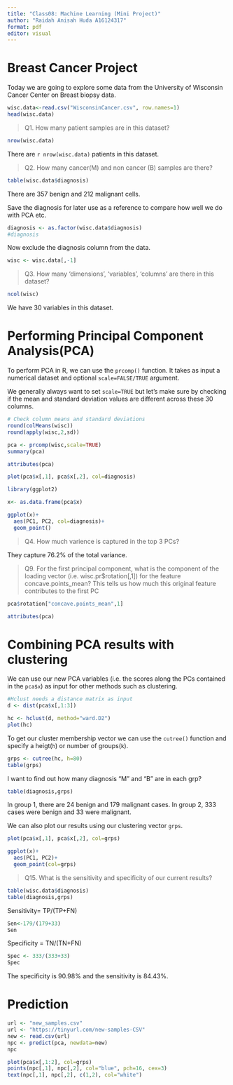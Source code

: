 ```yaml
---
title: "Class08: Machine Learning (Mini Project)"
author: "Raidah Anisah Huda A16124317"
format: pdf
editor: visual
---
```


# Breast Cancer Project

Today we are going to explore some data from the University of Wisconsin Cancer Center on Breast biopsy data.

```r
wisc.data<-read.csv("WisconsinCancer.csv", row.names=1)
head(wisc.data)

```

> Q1. How many patient samples are in this dataset?

```r
nrow(wisc.data)
```

There are `r nrow(wisc.data)` patients in this dataset.

> Q2. How many cancer(M) and non cancer (B) samples are there?

```r
table(wisc.data$diagnosis)
```

There are 357 benign and 212 malignant cells.

Save the diagnosis for later use as a reference to compare how well we do with PCA etc.

```r
diagnosis <- as.factor(wisc.data$diagnosis)
#diagnosis
```

Now exclude the diagnosis column from the data.

```r
wisc <- wisc.data[,-1]
```

> Q3. How many 'dimensions', 'variables', 'columns' are there in this dataset?

```r
ncol(wisc)
```

We have 30 variables in this dataset.

# Performing Principal Component Analysis(PCA)

To perform PCA in R, we can use the `prcomp()` function. It takes as input a numerical dataset and optional `scale=FALSE/TRUE` argument.

We generally always want to set `scale=TRUE` but let's make sure by checking if the mean and standard deviation values are different across these 30 columns.

```r
# Check column means and standard deviations
round(colMeans(wisc))
round(apply(wisc,2,sd))
```

```r
pca <- prcomp(wisc,scale=TRUE)
summary(pca)
```

```r
attributes(pca)
```

```r
plot(pca$x[,1], pca$x[,2], col=diagnosis)
```

```r
library(ggplot2)

x<- as.data.frame(pca$x)

ggplot(x)+
  aes(PC1, PC2, col=diagnosis)+
  geom_point()
```

> Q4. How much varience is captured in the top 3 PCs?

They capture 76.2% of the total variance.

> Q9. For the first principal component, what is the component of the loading vector (i.e. wisc.pr\$rotation\[,1\]) for the feature concave.points_mean? This tells us how much this original feature contributes to the first PC

```r
pca$rotation["concave.points_mean",1]
```

```r
attributes(pca)
```

# Combining PCA results with clustering

We can use our new PCA variables (i.e. the scores along the PCs contained in the `pca$x`) as input for other methods such as clustering.

```r
#Hclust needs a distance matrix as input
d <- dist(pca$x[,1:3])

hc <- hclust(d, method="ward.D2")
plot(hc)
```

To get our cluster membership vector we can use the `cutree()` function and specify a heigt(`h`) or number of groups(`k`).

```r
grps <- cutree(hc, h=80)
table(grps)
```

I want to find out how many diagnosis "M" and "B" are in each grp?

```r
table(diagnosis,grps)
```

In group 1, there are 24 benign and 179 malignant cases. In group 2, 333 cases were benign and 33 were malignant.

We can also plot our results using our clustering vector `grps`.

```r
plot(pca$x[,1], pca$x[,2], col=grps)

```

```r
ggplot(x)+
  aes(PC1, PC2)+
  geom_point(col=grps)
```

> Q15. What is the sensitivity and specificity of our current results?

```r
table(wisc.data$diagnosis)
table(diagnosis,grps)
```

Sensitivity= TP/(TP+FN)

```r
Sen<-179/(179+33)
Sen

```

Specificity = TN/(TN+FN)

```r
Spec <- 333/(333+33)
Spec
```

The specificity is 90.98% and the sensitivity is 84.43%.

# Prediction

```r

url <- "new_samples.csv"
url <- "https://tinyurl.com/new-samples-CSV"
new <- read.csv(url)
npc <- predict(pca, newdata=new)
npc

```

```r
plot(pca$x[,1:2], col=grps)
points(npc[,1], npc[,2], col="blue", pch=16, cex=3)
text(npc[,1], npc[,2], c(1,2), col="white")
```
